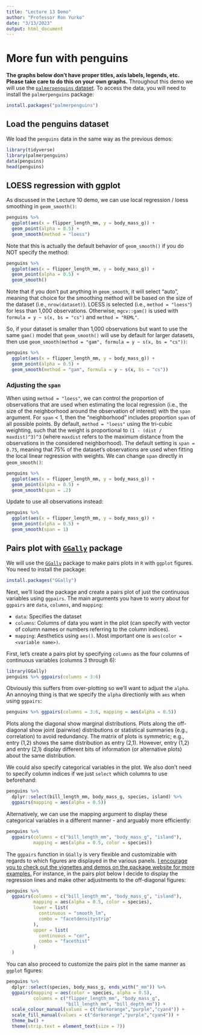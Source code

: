 ```yaml
---
title: "Lecture 13 Demo"
author: "Professor Ron Yurko"
date: "3/13/2023"
output: html_document
---
```


# More fun with penguins

**The graphs below don't have proper titles, axis labels, legends, etc.  Please take care to do this on your own graphs.** Throughout this demo we will use the [`palmerpenguins` dataset](https://allisonhorst.github.io/palmerpenguins/articles/intro.html). To access the data, you will need to install the `palmerpenguins` package:

```r
install.packages("palmerpenguins")
```


## Load the penguins dataset

We load the `penguins` data in the same way as the previous demos:
```r
library(tidyverse)
library(palmerpenguins)
data(penguins)
head(penguins)
```

##  LOESS regression with ggplot

As discussed in the Lecture 10 demo, we can use local regression / loess smoothing in `geom_smooth()`:

```r
penguins %>%
  ggplot(aes(x = flipper_length_mm, y = body_mass_g)) +
  geom_point(alpha = 0.5) + 
  geom_smooth(method = "loess")
```

Note that this is actually the default behavior of `geom_smooth()` if you do NOT specify the method:

```r
penguins %>%
  ggplot(aes(x = flipper_length_mm, y = body_mass_g)) +
  geom_point(alpha = 0.5) + 
  geom_smooth()
```


Note that if you don't put anything in `geom_smooth`, it will select "auto", meaning that choice for the smoothing method will be based on the size of the dataset (i.e., `nrow(dataset)`). LOESS is selected (i.e., `method = "loess"`) for less than 1,000 observations. Otherwise, `mgcv::gam()` is used with `formula = y ~ s(x, bs = "cs")` and `method = "REML"`. 

So, if your dataset is smaller than 1,000 observations but want to use the same `gam()` model that `geom_smooth()` will use by default for larger datasets, then use `geom_smooth(method = "gam", formula = y ~ s(x, bs = "cs"))`:

```r
penguins %>%
  ggplot(aes(x = flipper_length_mm, y = body_mass_g)) +
  geom_point(alpha = 0.5) + 
  geom_smooth(method = "gam", formula = y ~ s(x, bs = "cs"))
```

### Adjusting the `span`

When using `method = "loess"`, we can control the proportion of observations that are used when estimating the local regression (i.e., the size of the neighborhood around the observation of interest) with the `span` argument. For `span` < 1, then the "neighborhood" includes proportion `span` of all possible points. By default, `method = "loess"` using the tri-cubic weighting, such that the weight is proportional to `(1 - (dist / maxdist)^3)^3` (where `maxdist` refers to the maximum distance from the observations in the considered neighborhood). The default setting is `span = 0.75`, meaning that 75% of the dataset's observations are used when fitting the local linear regression with weights. We can change `span` directly in `geom_smooth()`:

```r
penguins %>%
  ggplot(aes(x = flipper_length_mm, y = body_mass_g)) +
  geom_point(alpha = 0.5) + 
  geom_smooth(span = .2)
```

Update to use all observations instead:

```r
penguins %>%
  ggplot(aes(x = flipper_length_mm, y = body_mass_g)) +
  geom_point(alpha = 0.5) + 
  geom_smooth(span = 1)
```

## Pairs plot with [`GGally`](https://ggobi.github.io/ggally/index.html) package

We will use the [`GGally`](https://ggobi.github.io/ggally/index.html) package to make pairs plots in `R` with `ggplot` figures. You need to install the package:

```r
install.packages("GGally")
```

Next, we'll load the package and create a pairs plot of just the continuous variables using `ggpairs`. The main arguments you have to worry about for `ggpairs` are `data`, `columns`, and `mapping`:

+ `data`: Specifies the dataset
+ `columns`: Columns of data you want in the plot (can specify with vector of column names or numbers referring to the column indices).
+ `mapping`: Aesthetics using `aes()`. Most important one is `aes(color = <variable name>)`.

First, let’s create a pairs plot by specifying `columns` as the four columns of continuous variables (columns 3 through 6):

```r
library(GGally)
penguins %>% ggpairs(columns = 3:6)
```

Obviously this suffers from over-plotting so we'll want to adjust the `alpha`. An annoying thing is that we specify the `alpha` directionly with `aes` when using `ggpairs`:

```r
penguins %>% ggpairs(columns = 3:6, mapping = aes(alpha = 0.5))
```

Plots along the diagonal show marginal distributions. Plots along the off-diagonal show joint (pairwise) distributions or statistical summaries (e.g., correlation) to avoid redundancy. The matrix of plots is symmetric; e.g., entry (1,2) shows the same distribution as entry (2,1). However, entry (1,2) and entry (2,1) display different bits of information (or alternative plots) about the same distribution.

We could also specify categorical variables in the plot. We also don't need to specify column indices if we just `select` which columns to use beforehand:

```r
penguins %>% 
  dplyr::select(bill_length_mm, body_mass_g, species, island) %>%
  ggpairs(mapping = aes(alpha = 0.5))
```

Alternatively, we can use the mapping argument to display these categorical variables in a different manner - and arguably more efficiently:

```r
penguins %>% 
  ggpairs(columns = c("bill_length_mm", "body_mass_g", "island"),
          mapping = aes(alpha = 0.5, color = species))
```

The `ggpairs` function in `GGally` is very flexible and customizable with regards to which figures are displayed in the various panels. [I encourage you to check out the vignettes and demos on the package website for more examples.](https://ggobi.github.io/ggally/articles/ggpairs.html) For instance, in the pairs plot below I decide to display the regression lines and make other adjustments to the off-diagonal figures:

```r
penguins %>% 
  ggpairs(columns = c("bill_length_mm", "body_mass_g", "island"),
          mapping = aes(alpha = 0.5, color = species), 
          lower = list(
            continuous = "smooth_lm", 
            combo = "facetdensitystrip"
          ),
          upper = list(
            continuous = "cor",
            combo = "facethist"
          )
  )
```

You can also proceed to customize the pairs plot in the same manner as `ggplot` figures:

```r
penguins %>%
  dplyr::select(species, body_mass_g, ends_with("_mm")) %>%
  ggpairs(mapping = aes(color = species, alpha = 0.5),
          columns = c("flipper_length_mm", "body_mass_g",
                      "bill_length_mm", "bill_depth_mm")) +
  scale_colour_manual(values = c("darkorange","purple","cyan4")) +
  scale_fill_manual(values = c("darkorange","purple","cyan4")) +
  theme_bw() +
  theme(strip.text = element_text(size = 7))
```




